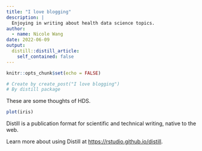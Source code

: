 ```yaml
---
title: "I love blogging"
description: |
  Enjoying in writing about health data science topics.
author:
  - name: Nicole Wang
date: 2022-06-09
output:
  distill::distill_article:
    self_contained: false
---
```


```r
knitr::opts_chunk$set(echo = FALSE)
```

```r
# Create by create_post("I love blogging")
# By distill package
```

These are some thoughts of HDS.

```r
plot(iris)
```

Distill is a publication format for scientific and technical writing, native to the web.

Learn more about using Distill at <https://rstudio.github.io/distill>.



